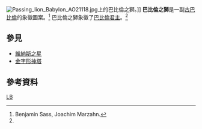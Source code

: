 {{expand|time=2015-11-15T21:31:13+00:00}}
{{refimprove|time=2015-11-15T21:31:13+00:00}}
[[File:Passing_lion_Babylon_AO21118.jpg|right]]上的巴比倫之獅。]]
'''巴比倫之獅'''是一副[[巴比倫尼亞|古巴比倫]]的象徵圖案。<ref name="#1">Benjamin Sass, Joachim Marzahn. </ref> 巴比倫之獅象徵了[[巴比伦君主列表|巴比倫君主]]。<ref name="#1"/>

== 參見 ==
* [[維納斯之星|維納斯之星]]
* [[金字形神塔|金字形神塔]]

== 參考資料 ==
{{Reflist}}

[[Category:神話傳說中的貓科動物|LB]]